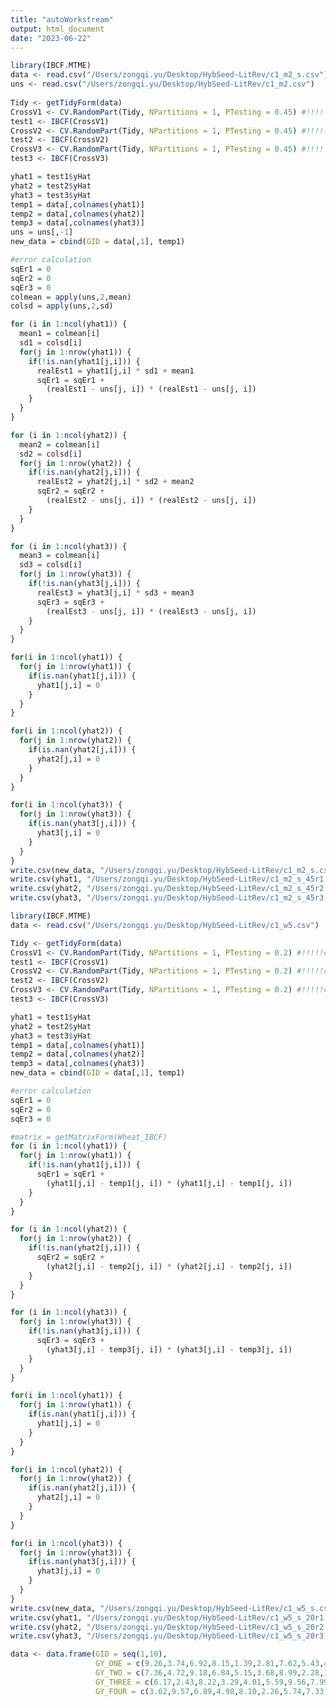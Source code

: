 ```yaml
---
title: "autoWorkstream"
output: html_document
date: "2023-06-22"
---
```

```r
library(IBCF.MTME)
data <- read.csv("/Users/zongqi.yu/Desktop/HybSeed-LitRev/c1_m2_s.csv")
uns <- read.csv("/Users/zongqi.yu/Desktop/HybSeed-LitRev/c1_m2.csv")
  
Tidy <- getTidyForm(data)
CrossV1 <- CV.RandomPart(Tidy, NPartitions = 1, PTesting = 0.45) #!!!!!change!!!!!
test1 <- IBCF(CrossV1)
CrossV2 <- CV.RandomPart(Tidy, NPartitions = 1, PTesting = 0.45) #!!!!!change!!!!!
test2 <- IBCF(CrossV2)
CrossV3 <- CV.RandomPart(Tidy, NPartitions = 1, PTesting = 0.45) #!!!!!change!!!!!
test3 <- IBCF(CrossV3)

yhat1 = test1$yHat
yhat2 = test2$yHat
yhat3 = test3$yHat
temp1 = data[,colnames(yhat1)]
temp2 = data[,colnames(yhat2)]
temp3 = data[,colnames(yhat3)]
uns = uns[,-1]
new_data = cbind(GID = data[,1], temp1)

#error calculation
sqEr1 = 0
sqEr2 = 0
sqEr3 = 0
colmean = apply(uns,2,mean)
colsd = apply(uns,2,sd)

for (i in 1:ncol(yhat1)) {
  mean1 = colmean[i]
  sd1 = colsd[i]
  for(j in 1:nrow(yhat1)) {
    if(!is.nan(yhat1[j,i])) {
      realEst1 = yhat1[j,i] * sd1 + mean1
      sqEr1 = sqEr1 + 
        (realEst1 - uns[j, i]) * (realEst1 - uns[j, i]) 
    }
  }
}

for (i in 1:ncol(yhat2)) {
  mean2 = colmean[i]
  sd2 = colsd[i]
  for(j in 1:nrow(yhat2)) {
    if(!is.nan(yhat2[j,i])) {
      realEst2 = yhat2[j,i] * sd2 + mean2
      sqEr2 = sqEr2 + 
        (realEst2 - uns[j, i]) * (realEst2 - uns[j, i]) 
    }
  }
}

for (i in 1:ncol(yhat3)) {
  mean3 = colmean[i]
  sd3 = colsd[i]
  for(j in 1:nrow(yhat3)) {
    if(!is.nan(yhat3[j,i])) {
      realEst3 = yhat3[j,i] * sd3 + mean3
      sqEr3 = sqEr3 + 
        (realEst3 - uns[j, i]) * (realEst3 - uns[j, i]) 
    }
  }
}

for(i in 1:ncol(yhat1)) {
  for(j in 1:nrow(yhat1)) {
    if(is.nan(yhat1[j,i])) {
      yhat1[j,i] = 0
    }
  }
}

for(i in 1:ncol(yhat2)) {
  for(j in 1:nrow(yhat2)) {
    if(is.nan(yhat2[j,i])) {
      yhat2[j,i] = 0
    }
  }
}

for(i in 1:ncol(yhat3)) {
  for(j in 1:nrow(yhat3)) {
    if(is.nan(yhat3[j,i])) {
      yhat3[j,i] = 0
    }
  }
}
write.csv(new_data, "/Users/zongqi.yu/Desktop/HybSeed-LitRev/c1_m2_s.csv", row.names=FALSE)
write.csv(yhat1, "/Users/zongqi.yu/Desktop/HybSeed-LitRev/c1_m2_s_45r1.csv", row.names=FALSE)
write.csv(yhat2, "/Users/zongqi.yu/Desktop/HybSeed-LitRev/c1_m2_s_45r2.csv", row.names=FALSE)
write.csv(yhat3, "/Users/zongqi.yu/Desktop/HybSeed-LitRev/c1_m2_s_45r3.csv", row.names=FALSE)
```



```r
library(IBCF.MTME)
data <- read.csv("/Users/zongqi.yu/Desktop/HybSeed-LitRev/c1_w5.csv")

Tidy <- getTidyForm(data)
CrossV1 <- CV.RandomPart(Tidy, NPartitions = 1, PTesting = 0.2) #!!!!!change!!!!!
test1 <- IBCF(CrossV1)
CrossV2 <- CV.RandomPart(Tidy, NPartitions = 1, PTesting = 0.2) #!!!!!change!!!!!
test2 <- IBCF(CrossV2)
CrossV3 <- CV.RandomPart(Tidy, NPartitions = 1, PTesting = 0.2) #!!!!!change!!!!!
test3 <- IBCF(CrossV3)

yhat1 = test1$yHat
yhat2 = test2$yHat
yhat3 = test3$yHat
temp1 = data[,colnames(yhat1)]
temp2 = data[,colnames(yhat2)]
temp3 = data[,colnames(yhat3)]
new_data = cbind(GID = data[,1], temp1)

#error calculation
sqEr1 = 0
sqEr2 = 0
sqEr3 = 0

#matrix = getMatrixForm(Wheat_IBCF)
for (i in 1:ncol(yhat1)) {
  for(j in 1:nrow(yhat1)) {
    if(!is.nan(yhat1[j,i])) {
      sqEr1 = sqEr1 + 
        (yhat1[j,i] - temp1[j, i]) * (yhat1[j,i] - temp1[j, i]) 
    }
  }
}

for (i in 1:ncol(yhat2)) {
  for(j in 1:nrow(yhat2)) {
    if(!is.nan(yhat2[j,i])) {
      sqEr2 = sqEr2 + 
        (yhat2[j,i] - temp2[j, i]) * (yhat2[j,i] - temp2[j, i]) 
    }
  }
}

for (i in 1:ncol(yhat3)) {
  for(j in 1:nrow(yhat3)) {
    if(!is.nan(yhat3[j,i])) {
      sqEr3 = sqEr3 + 
        (yhat3[j,i] - temp3[j, i]) * (yhat3[j,i] - temp3[j, i]) 
    }
  }
}

for(i in 1:ncol(yhat1)) {
  for(j in 1:nrow(yhat1)) {
    if(is.nan(yhat1[j,i])) {
      yhat1[j,i] = 0
    }
  }
}

for(i in 1:ncol(yhat2)) {
  for(j in 1:nrow(yhat2)) {
    if(is.nan(yhat2[j,i])) {
      yhat2[j,i] = 0
    }
  }
}

for(i in 1:ncol(yhat3)) {
  for(j in 1:nrow(yhat3)) {
    if(is.nan(yhat3[j,i])) {
      yhat3[j,i] = 0
    }
  }
}
write.csv(new_data, "/Users/zongqi.yu/Desktop/HybSeed-LitRev/c1_w5_s.csv", row.names=FALSE)
write.csv(yhat1, "/Users/zongqi.yu/Desktop/HybSeed-LitRev/c1_w5_s_20r1.csv", row.names=FALSE)
write.csv(yhat2, "/Users/zongqi.yu/Desktop/HybSeed-LitRev/c1_w5_s_20r2.csv", row.names=FALSE)
write.csv(yhat3, "/Users/zongqi.yu/Desktop/HybSeed-LitRev/c1_w5_s_20r3.csv", row.names=FALSE)
```

```r
data <- data.frame(GID = seq(1,10), 
                   GY_ONE = c(9.26,3.74,6.92,8.15,1.39,2.81,7.62,5.43,4.08,9.89),
                   GY_TWO = c(7.36,4.72,9.18,6.84,5.15,3.68,8.99,2.28,1.91,9.77),
                   GY_THREE = c(6.17,2.43,8.22,3.29,4.01,5.59,9.56,7.99,1.11,9.95),
                   GY_FOUR = c(3.62,9.57,6.89,4.98,8.10,2.26,5.74,7.33,1.51,9.07))
                   
```